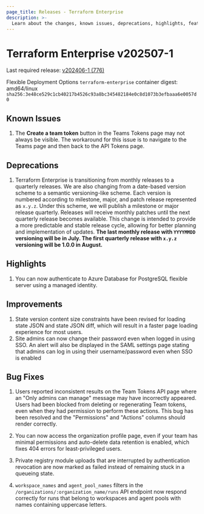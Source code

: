 ```yaml
---
page_title: Releases - Terraform Enterprise
description: >-
  Learn about the changes, known issues, deprecations, highlights, features, improvements, bug fixes, and security fixes for the v202507-1 release.
---
```


# Terraform Enterprise v202507-1

Last required release: [v202406-1 (776)](/terraform/enterprise/releases/2024/v202406-1)

Flexible Deployment Options `terraform-enterprise` container digest: amd64/linux `sha256:3e48ce529c1cb40217b4526c93a8bc345482184e0c8d1073b3efbaaa6e0057d0`

## Known Issues

1. The **Create a team token** button in the Teams Tokens page may not always be visible. The workaround for this issue is to navigate to the Teams page and then back to the API Tokens page.

## Deprecations
1. Terraform Enterprise is transitioning from monthly releases to a quarterly releases. We are also changing from a date-based version scheme to a semantic versioning-like scheme. Each version is numbered according to milestone, major, and patch release represented as `x.y.z`. Under this scheme, we will publish a milestone or major release quarterly. Releases will receive monthly patches until the next quarterly release becomes available. This change is intended to provide a more predictable and stable release cycle, allowing for better planning and implementation of updates. **The last monthly release with `YYYYMMDD` versioning will be in July. The first quarterly release with `x.y.z` versioning will be 1.0.0 in August.**

## Highlights

1. You can now authenticate to Azure Database for PostgreSQL flexible server using a managed identity.

## Improvements

1. State version content size constraints have been revised for loading state JSON and state JSON diff, which will result in a faster page loading experience for most users.
2. Site admins can now change their password even when logged in using SSO. An alert will also be displayed in the SAML settings page stating that admins can log in using their username/password even when SSO is enabled

## Bug Fixes

1. Users reported inconsistent results on the Team Tokens API page where an "Only admins can manage" message may have incorrectly appeared. Users had been blocked from deleting or regenerating Team tokens, even when they had permission to perform these actions. This bug has been resolved and the "Permissions" and "Actions" columns should render correctly.

1. You can now access the organization profile page, even if your team has minimal permissions and auto-delete data retention is enabled, which fixes 404 errors for least-privileged users.

1. Private registry module uploads that are interrupted by authentication revocation are now marked as failed instead of remaining stuck in a queueing state.

1. `workspace_names` and `agent_pool_names`  filters in the `/organizations/:organization_name/runs` API endpoint now respond correctly for runs that belong to workspaces and agent pools with names containing uppercase letters.

